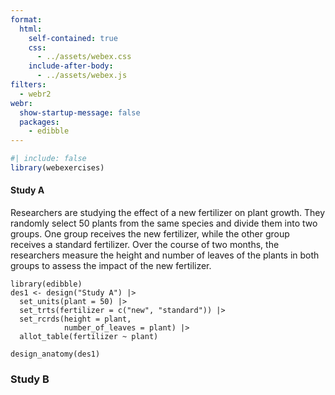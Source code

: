 ```yaml
---
format: 
  html:
    self-contained: true
    css: 
      - ../assets/webex.css
    include-after-body: 
      - ../assets/webex.js
filters:
  - webr2
webr: 
  show-startup-message: false  
  packages: 
    - edibble
---
```


```r
#| include: false
library(webexercises)
```

#### Study A

Researchers are studying the effect of a new fertilizer on plant growth. They randomly select 50 plants from the same species and divide them into two groups. One group receives the new fertilizer, while the other group receives a standard fertilizer. Over the course of two months, the researchers measure the height and number of leaves of the plants in both groups to assess the impact of the new fertilizer.

```webr-r
library(edibble)
des1 <- design("Study A") |> 
  set_units(plant = 50) |> 
  set_trts(fertilizer = c("new", "standard")) |>
  set_rcrds(height = plant, 
            number_of_leaves = plant) |> 
  allot_table(fertilizer ~ plant)

design_anatomy(des1)
```

### Study B

